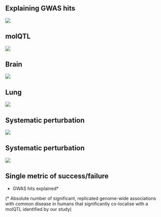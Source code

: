<!--
::: footer
![](../img/emmc/logo_name_wide.svg){width=300 style="float:right;"}
:::
-->


## Explaining GWAS hits

![](../img/emmc/molQTL.svg)


## molQTL

![](../img/emmc/eqtl.svg)


## Brain

![](../img/emmc/brain.svg)


## Lung
![](../img/emmc/pcls.png)


## Systematic perturbation

![](../img/emmc/matrix.svg)


## Systematic perturbation

![](../img/emmc/future_matrix.png)


## Single metric of success/failure

- GWAS hits explained*

(* Absolute number of significant, replicated genome-wide associations with common disease in humans that significantly co-localise with a molQTL identified by our study)



